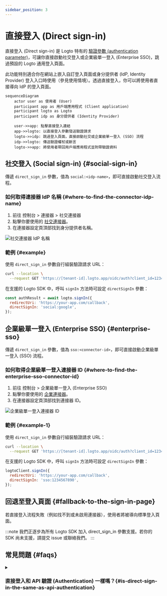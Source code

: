 ```yaml
---
sidebar_position: 3
---
```


# 直接登入 (Direct sign-in)

直接登入 (Direct sign-in) 是 Logto 特有的 [驗證參數 (authentication parameter)](/end-user-flows/authentication-parameters)，可讓你直接啟動社交登入或企業級單一登入 (Enterprise SSO)，跳過預設的 Logto 通用登入頁面。

此功能特別適合你在網站上嵌入自訂登入頁面或身分提供者 (IdP, Identity Provider) 登入入口時使用（參見使用情境）。透過直接登入，你可以將使用者直接導向 IdP 的登入頁面。

```mermaid
sequenceDiagram
    actor user as 使用者 (User)
    participant app as 用戶端應用程式 (Client application)
    participant logto as Logto
    participant idp as 身分提供者 (Identity Provider)

    user->>app: 點擊直接登入連結
    app->>logto: 以直接登入參數發送驗證請求
    logto->>idp: 跳過登入頁面，直接啟動社交或企業級單一登入 (SSO) 流程
    idp->>logto: 傳送驗證權杖或斷言
    logto->>app: 將使用者帶回用戶端應用程式並附帶驗證資料
```

## 社交登入 (Social sign-in) \{#social-sign-in}

傳遞 `direct_sign_in` 參數，值為 `social:<idp-name>`，即可直接啟動社交登入流程。

### 如何取得連接器 IdP 名稱 \{#where-to-find-the-connector-idp-name}

1. 前往 <CloudLink to="/connectors/social">控制台 > 連接器 > 社交連接器</CloudLink>
2. 點擊你要使用的 [社交連接器](/connectors/social-connectors)。
3. 在連接器設定頁頂部找到身分提供者名稱。

<img src="/img/assets/direct-sign-in-social-name.png" alt="社交連接器 IdP 名稱" />

### 範例 \{#example}

使用 `direct_sign_in` 參數自行組裝驗證請求 URL：

```sh
curl --location \
  --request GET 'https://[tenant-id].logto.app/oidc/auth?client_id=1234567890&...&direct_sign_in=social:google'
```

在支援的 Logto SDK 中，呼叫 `signIn` 方法時可設定 `directSignIn` 參數：

```javascript
const authResult = await logto.signIn({
  redirectUri: 'https://your-app.com/callback',
  directSignIn: 'social:google',
});
```

## 企業級單一登入 (Enterprise SSO) \{#enterprise-sso}

傳遞 `direct_sign_in` 參數，值為 `sso:<connector-id>`，即可直接啟動企業級單一登入 (SSO) 流程。

### 如何取得企業級單一登入連接器 ID \{#where-to-find-the-enterprise-sso-connector-id}

1. 前往 <CloudLink to="/enterprise-sso">控制台 > 企業級單一登入 (Enterprise SSO)</CloudLink>
2. 點擊你要使用的 [企業連接器](/connectors/enterprise-connectors)。
3. 在連接器設定頁頂部找到連接器 ID。

<img src="/img/assets/direct-sign-in-enterprise-sso.png" alt="企業級單一登入連接器 ID" />

### 範例 \{#example-1}

使用 `direct_sign_in` 參數自行組裝驗證請求 URL：

```sh
curl --location \
  --request GET 'https://[tenant-id].logto.app/oidc/auth?client_id=1234567890&...&direct_sign_in=sso:1234567890'
```

在支援的 Logto SDK 中，呼叫 `signIn` 方法時可設定 `directSignIn` 參數：

```javascript
logtoClient.signIn({
  redirectUri: 'https://your-app.com/callback',
  directSignIn: 'sso:1234567890',
});
```

## 回退至登入頁面 \{#fallback-to-the-sign-in-page}

若直接登入流程失敗（例如找不到或未啟用連接器），使用者將被導向標準登入頁面。

:::note
我們正逐步為所有 Logto SDK 加入 direct_sign_in 參數支援。若你的 SDK 尚未支援，請提交 issue 或聯絡我們。
:::

## 常見問題 \{#faqs}

<details>
  <summary>

### 直接登入和 API 驗證 (Authentication) 一樣嗎？\{#is-direct-sign-in-the-same-as-api-authentication}

</summary>

不一樣，直接登入是一種用戶流程參數，讓你跳過預設的 Logto 登入頁面，直接將使用者導向社交或企業級單一登入 (SSO) 提供者的登入頁面。與 API 驗證 (Authentication) 不同，使用者仍需先被導向 Logto 驗證端點以啟動登入流程。

</details>

